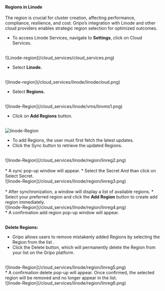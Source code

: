 #### Regions in Linode

The region is crucial for cluster creation, affecting performance, compliance, resilience, and cost. Gripo’s integration with Linode and other cloud providers enables strategic region selection for optimized outcomes.

* To access Linode Services, navigate to <b>Settings</b>, click on Cloud Services.
<br />
![Linode-region](/cloud_services/cloud_services.png)<br />

* Select <b>Linode.</b>
<br />
![linode-region](/cloud_services/linode/linodecloud.png)<br />

* Select <b>Regions.</b>
<br />
![linode-Region](/cloud_services/linode/vms/linvms1.png) <br />

* Click on <b>Add Regions</b> button.

<br />![linode-Region](/cloud_services/linode/region/linreg1.png) <br />

* To add Regions, the user must first fetch the latest updates.
* Click the Sync button to retrieve the updated Regions.
<br />
![linode-Region](/cloud_services/linode/region/linreg2.png) <br />
<br  />
* A sync pop-up window will appear.
* Select the Secret And than click on Select Secret.
<br />
![linode-Region](/cloud_services/linode/region/linreg3.png) <br />
<br  />
* After synchronization, a window will display a list of available regions.
* Select your preferred region and click the <b>Add Region</b> button to create add region immediately.
<br />
![linode-Region](/cloud_services/linode/region/linreg4.png)
<br  />
* A confirmation add region pop-up window will appear.

<br />
<br  />

<b> Delete Regions: </b>
* Gripo allows users to remove mistakenly added Regions by selecting the Region from the list .
* Click the Delete button, which will permanently delete the Region from your list on the Gripo platform.
<br />
![linode-Region](/cloud_services/linode/region/linreg5.png)
<br />
* A confirmation delete pop-up will appear. Once confirmed, the selected region will be removed and no longer appear in the list.
<br />
![linode-Region](/cloud_services/linode/region/linreg6.png)
<br  />

